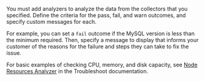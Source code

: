 You must add analyzers to analyze the data from the collectors that you specified. Define the criteria for the pass, fail, and warn outcomes, and specify custom messages for each. 

For example, you can set a `fail` outcome if the MySQL version is less than the minimum required. Then, specify a message to display that informs your customer of the reasons for the failure and steps they can take to fix the issue.

For basic examples of checking CPU, memory, and disk capacity, see [Node Resources Analyzer](https://troubleshoot.sh/reference/analyzers/node-resources/) in the Troubleshoot documentation.